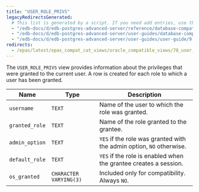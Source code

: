 ```yaml
---
title: "USER_ROLE_PRIVS"
legacyRedirectsGenerated:
  # This list is generated by a script. If you need add entries, use the `legacyRedirects` key.
  - "/edb-docs/d/edb-postgres-advanced-server/reference/database-compatibility-for-oracle-developers-reference-guide/9.6/Database_Compatibility_for_Oracle_Developers_Reference_Guide.1.177.html"
  - "/edb-docs/d/edb-postgres-advanced-server/user-guides/database-compatibility-for-oracle-developers-guide/9.5/Database_Compatibility_for_Oracle_Developers_Guide.1.287.html"
  - "/edb-docs/d/edb-postgres-advanced-server/user-guides/user-guide/9.5/EDB_Postgres_Enterprise_Guide.1.233.html"
redirects:
  - /epas/latest/epas_compat_cat_views/oracle_compatible_views/78_user_role_privs/ #generated for docs/epas/reorg-role-use-case-mode
---
```


<div id="user_role_privs" class="registered_link"></div>

The `USER_ROLE_PRIVS` view provides information about the privileges that were granted to the current user. A row is created for each role to which a user has been granted.

| Name           | Type                   | Description                                                          |
| -------------- | ---------------------- | -------------------------------------------------------------------- |
| `username`     | `TEXT`                 | Name of the user to which the role was granted.                  |
| `granted_role` | `TEXT`                 | Name of the role granted to the grantee.                             |
| `admin_option` | `TEXT`                 | `YES` if the role was granted with the admin option, `NO` otherwise. |
| `default_role` | `TEXT`                 | `YES` if the role is enabled when the grantee creates a session.     |
| `os_granted`   | `CHARACTER VARYING(3)` | Included only for compatibility. Always `NO`.                        |
